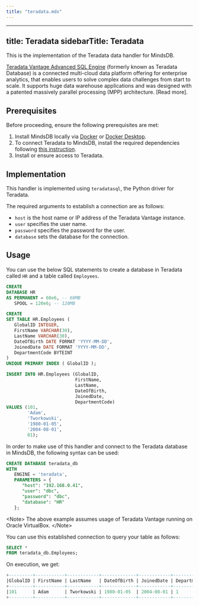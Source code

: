 ```yaml
---
title: "teradata.mdx"
---
```


---
title: Teradata
sidebarTitle: Teradata
---

This is the implementation of the Teradata data handler for MindsDB.

[Teradata Vantage Advanced SQL Engine](https://docs.teradata.com/r/Teradata-VantageTM-Advanced-SQL-Engine-Release-Summary/June-2022/Introduction/What-is-Teradata-Vantage) (formerly known as Teradata Database) is a connected multi-cloud data platform offering for enterprise analytics, that enables users to solve complex data challenges from start to scale. It supports huge data warehouse applications and was designed with a patented massively parallel processing (MPP) architecture. [Read more].

## Prerequisites

Before proceeding, ensure the following prerequisites are met:

1. Install MindsDB locally via [Docker](/setup/self-hosted/docker) or [Docker Desktop](/setup/self-hosted/docker-desktop).
2. To connect Teradata to MindsDB, install the required dependencies following [this instruction](/setup/self-hosted/docker#install-dependencies).
3. Install or ensure access to Teradata.

## Implementation

This handler is implemented using `teradatasql`, the Python driver for Teradata.

The required arguments to establish a connection are as follows:

* `host` is the host name or IP address of the Teradata Vantage instance.
* `user` specifies the user name.
* `password` specifies the password for the user.
* `database` sets the database for the connection.

## Usage

You can use the below SQL statements to create a database in Teradata called `HR` and a table called `Employees`.

```sql
CREATE
DATABASE HR
AS PERMANENT = 60e6, -- 60MB
   SPOOL = 120e6; -- 120MB

CREATE
SET TABLE HR.Employees (
   GlobalID INTEGER,
   FirstName VARCHAR(30),
   LastName VARCHAR(30),
   DateOfBirth DATE FORMAT 'YYYY-MM-DD',
   JoinedDate DATE FORMAT 'YYYY-MM-DD',
   DepartmentCode BYTEINT
)
UNIQUE PRIMARY INDEX ( GlobalID );

INSERT INTO HR.Employees (GlobalID,
                          FirstName,
                          LastName,
                          DateOfBirth,
                          JoinedDate,
                          DepartmentCode)
VALUES (101,
        'Adam',
        'Tworkowski',
        '1980-01-05',
        '2004-08-01',
        01);
```

In order to make use of this handler and connect to the Teradata database in MindsDB, the following syntax can be used:

```sql
CREATE DATABASE teradata_db
WITH
   ENGINE = 'teradata',
   PARAMETERS = {
      "host": "192.168.0.41",
      "user": "dbc",
      "password": "dbc",
      "database": "HR"
   };
```

&lt;Note&gt;
The above example assumes usage of Teradata Vantage running on Oracle VirtualBox.
&lt;/Note&gt;

You can use this established connection to query your table as follows:

```sql
SELECT *
FROM teradata_db.Employees;
```

On execution, we get:

```sql
+---------+-----------+------------+-------------+------------+----------------+
|GlobalID | FirstName | LastName   | DateOfBirth | JoinedDate | DepartmentCode |
+---------+-----------+------------+-------------+------------+----------------+
|101      | Adam      | Tworkowski | 1980-01-05  | 2004-08-01 | 1              |
+---------+-----------+------------+-------------+------------+----------------+
```
